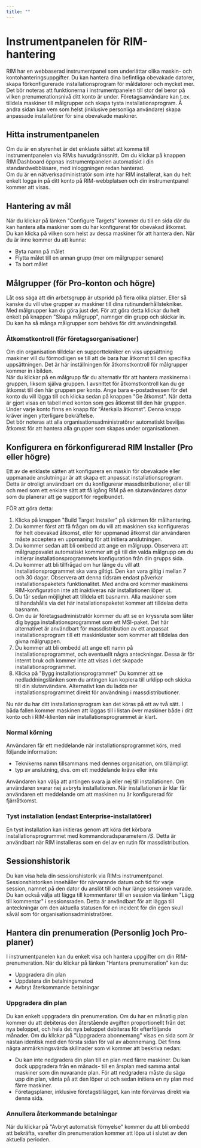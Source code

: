```yaml
---
title: ""
---
```



# Instrumentpanelen för RIM-hantering
RIM har en webbaserad instrumentpanel som underlättar olika maskin- och kontohanteringsuppgifter. Du kan hantera dina befintliga obevakade datorer, skapa förkonfigurerade installationsprogram för måldatorer och mycket mer.  
Det bör noteras att funktionerna i instrumentpanelen till stor del beror på vilken prenumerationsnivå ditt konto är under. Företagsanvändare kan t.ex. tilldela maskiner till målgrupper och skapa tysta installationsprogram. Å andra sidan kan vem som helst (inklusive personliga användare) skapa anpassade installatörer för sina obevakade maskiner.
## Hitta instrumentpanelen
Om du är en styrenhet är det enklaste sättet att komma till instrumentpanelen via RIM:s huvudgränssnitt. Om du klickar på knappen RIM Dashboard öppnas instrumentpanelen automatiskt i din standardwebbläsare, med inloggningen redan hanterad.  
Om du är en nätverksadministratör som inte har RIM installerat, kan du helt enkelt logga in på ditt konto på RIM-webbplatsen och din instrumentpanel kommer att visas.
## Hantering av mål
När du klickar på länken "Configure Targets" kommer du till en sida där du kan hantera alla maskiner som du har konfigurerat för obevakad åtkomst. Du kan klicka på vilken som helst av dessa maskiner för att hantera den. När du är inne kommer du att kunna:
* Byta namn på målet
* Flytta målet till en annan grupp (mer om målgrupper senare)
* Ta bort målet

## Målgrupper (för Pro-konton och högre)
Låt oss säga att din arbetsgrupp är utspridd på flera olika platser. Eller så kanske du vill utse grupper av maskiner till dina rutinunderhållstekniker. Med målgrupper kan du göra just det. För att göra detta klickar du helt enkelt på knappen "Skapa målgrupp", namnger din grupp och skickar in.  
Du kan ha så många målgrupper som behövs för ditt användningsfall. 
### Åtkomstkontroll (för företagsorganisationer)
Om din organisation tilldelar en supporttekniker en viss uppsättning maskiner vill du förmodligen se till att de bara har åtkomst till den specifika uppsättningen. Det är här inställningen för åtkomstkontroll för målgrupper kommer in i bilden.  
När du klickar på en målgrupp får du alternativ för att hantera maskinerna i gruppen, liksom själva gruppen. I avsnittet för åtkomstkontroll kan du ge åtkomst till den här gruppen per konto. Ange bara e-postadressen för det konto du vill lägga till och klicka sedan på knappen "Ge åtkomst". När detta är gjort visas en tabell med konton som ges åtkomst till den här gruppen. Under varje konto finns en knapp för "Återkalla åtkomst". Denna knapp kräver ingen ytterligare bekräftelse.  
Det bör noteras att alla organisationsadministratörer automatiskt beviljas åtkomst för att hantera alla grupper som skapas under organisationen.
## Konfigurera en förkonfigurerad RIM Installer (Pro eller högre)
Ett av de enklaste sätten att konfigurera en maskin för obevakade eller uppmanade anslutningar är att skapa ett anpassat installationsprogram. Detta är otroligt användbart om du konfigurerar massdistributioner, eller till och med som ett enklare sätt att få igång RIM på en slutanvändares dator som du planerar att ge support för regelbundet.

FÖR att göra detta:
1. Klicka på knappen "Build Target Installer" på skärmen för målhantering.
1. Du kommer först att få frågan om du vill att maskinen ska konfigureras för helt obevakad åtkomst, eller för uppmanad åtkomst där användaren måste acceptera en uppmaning för att initiera anslutningen.
1. Du kommer sedan att bli ombedd att ange en målgrupp. Observera att målgruppsvalet automatiskt kommer att gå till din valda målgrupp om du initierar installationsprogrammets konfiguration från din grupps sida.
1. Du kommer att bli tillfrågad om hur länge du vill att installationsprogrammet ska vara giltigt. Den kan vara giltig i mellan 7 och 30 dagar. Observera att denna tidsram endast påverkar installationspaketets funktionalitet. Med andra ord kommer maskinens RIM-konfiguration inte att inaktiveras när installationen löper ut.
1. Du får sedan möjlighet att tilldela ett basnamn. Alla maskiner som tillhandahålls via det här installationspaketet kommer att tilldelas detta basnamn.
1. Om du är företagsadministratör kommer du att se en kryssruta som låter dig bygga installationsprogrammet som ett MSI-paket. Det här alternativet är användbart för massdistribution av ett anpassat installationsprogram till ett maskinkluster som kommer att tilldelas den givna målgruppen.
1. Du kommer att bli ombedd att ange ett namn på installationsprogrammet, och eventuellt några anteckningar. Dessa är för internt bruk och kommer inte att visas i det skapade installationsprogrammet.
1. Klicka på "Bygg installationsprogrammet" Du kommer att se nedladdningslänken som du antingen kan kopiera till urklipp och skicka till din slutanvändare. Alternativt kan du ladda ner installationsprogrammet direkt för användning i massdistributioner.

Nu när du har ditt installationsprogram kan det köras på ett av två sätt. I båda fallen kommer maskinen att läggas till i listan över maskiner både i ditt konto och i RIM-klienten när installationsprogrammet är klart.
### Normal körning
Användaren får ett meddelande när installationsprogrammet körs, med följande information:
* Teknikerns namn tillsammans med dennes organisation, om tillämpligt
* typ av anslutning, dvs. om ett meddelande krävs eller inte

Användaren kan välja att antingen svara ja eller nej till installationen. Om användaren svarar nej avbryts installationen. När installationen är klar får användaren ett meddelande om att maskinen nu är konfigurerad för fjärråtkomst.
### Tyst installation (endast Enterprise-installatörer)
En tyst installation kan initieras genom att köra det körbara installationsprogrammet med kommandoradsparametern */S*. Detta är användbart när RIM installeras som en del av en rutin för massdistribution.
## Sessionshistorik
Du kan visa hela din sessionshistorik via RIM:s instrumentpanel. Sessionshistoriken innehåller för närvarande datum och tid för varje session, namnet på den dator du anslöt till och hur länge sessionen varade. Du kan också välja att lägga till kommentarer till en session via länken "Lägg till kommentar" i sessionsraden. Detta är användbart för att lägga till anteckningar om den aktuella statusen för en incident för din egen skull såväl som för organisationsadministratörer.
## Hantera din prenumeration (Personlig )och Pro-planer)
I instrumentpanelen kan du enkelt visa och hantera uppgifter om din RIM-prenumeration. När du klickar på länken "Hantera prenumeration" kan du:
* Uppgradera din plan
* Uppdatera din betalningsmetod
* Avbryt återkommande betalningar

### Uppgradera din plan
Du kan enkelt uppgradera din prenumeration. Om du har en månatlig plan kommer du att debiteras den återstående avgiften proportionellt från det nya beloppet, och hela det nya beloppet debiteras för efterföljande månader. Om du klickar på "Uppgradera abonnemang" visas en sida som är nästan identisk med den första sidan för val av abonnemang. Det finns några anmärkningsvärda skillnader som vi kommer att beskriva nedan:
* Du kan inte nedgradera din plan till en plan med färre maskiner. Du kan dock uppgradera från en månads- till en årsplan med samma antal maskiner som din nuvarande plan. För att nedgradera måste du säga upp din plan, vänta på att den löper ut och sedan initiera en ny plan med färre maskiner.
* Företagsplaner, inklusive företagstillägget, kan inte förvärvas direkt via denna sida.

### Annullera återkommande betalningar
När du klickar på "Avbryt automatisk förnyelse" kommer du att bli ombedd att bekräfta, varefter din prenumeration kommer att löpa ut i slutet av den aktuella perioden.
